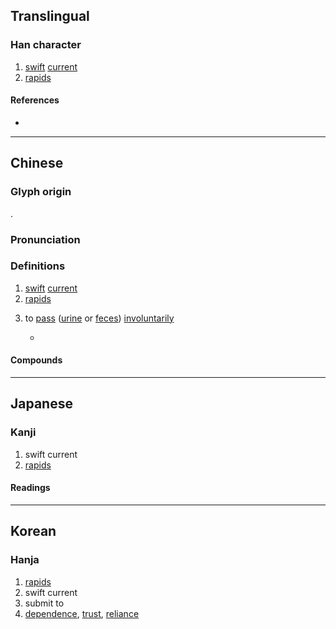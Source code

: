 {{also|濑|瀬}}
{{character info}}
==Translingual==
{{Han simplified forms|瀨|瀬|濑}}

===Han character===
{{Han char|rn=85|rad=水|as=16|sn=19|four=31186|canj=EDLC|ids=⿰氵賴}}

# [[swift]] [[current]]
# [[rapid]]s

====References====
* {{Han ref|kx=0660.200|dkj=18672|dj=1070.130|hdz=31782.050|uh=7028|ud=28712|bh=C375|bd=50037}}

----

==Chinese==
{{zh-forms|s=濑}}

===Glyph origin===
{{Han etym}}
{{Han compound|水|賴|alt1=氵|ls=psc|c1=s|c2=p|t1=water}}.

===Pronunciation===
{{zh-pron
|m=lài
|c=laai6
|mn=lōa/nāi
|mc=y
|oc=y
|ma=
|cat=n
}}

===Definitions===
{{zh-hanzi}}

# [[swift]] [[current]]
# [[rapid]]s
# {{lb|zh|Cantonese}} to [[pass]] ([[urine]] or [[feces]]) [[involuntarily]]
#* {{zh-x|我 就嚟 急 到 瀨 喇，可 唔 可以 去 廁所 呀？||C}}

====Compounds====
{{zh-der|湍瀨|瀨戶內海|滲瀨|瀨尿|瀨嘢|瀨屎}}

----

==Japanese==
{{ja-kanji forms|瀬|瀨}}

===Kanji===
{{ja-kanji|grade=|rs=水16|shin=瀬}}

# swift current
# [[rapids]]

====Readings====
{{ja-readings
|on=らい
|kun=せ-
}}

----

==Korean==

===Hanja===
{{ko-hanja|hangeul=[[뢰]]>[[뇌]]|eumhun=|rv=roe>noe|mr=roe>noe|y=loy>noy}}

# [[rapids]]
# swift current
# submit to
# [[dependence]], [[trust]], [[reliance]]